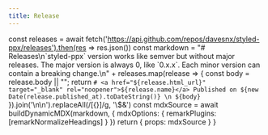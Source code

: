 ```yaml
---
title: Release
---
```



  const releases = await fetch('https://api.github.com/repos/davesnx/styled-ppx/releases').then(res => res.json())
  const markdown = "# Releases\n\`styled-ppx\` version works like semver but without major releases. The major version is always 0, like \`0.x.x\`. Each minor version can contain a breaking change.\n" + releases.map(release => {
    const body = release.body || "";
    return `# <a href="${release.html_url}" target="_blank" rel="noopener">${release.name}</a>
Published on ${new Date(release.published_at).toDateString()}
\n
${body}`
  }).join('\n\n').replaceAll(/[{}]/g, '\\$&')
  const mdxSource = await buildDynamicMDX(markdown, { mdxOptions: { remarkPlugins: [remarkNormalizeHeadings] } })
  return { props: mdxSource }
}

<RemoteContent />
